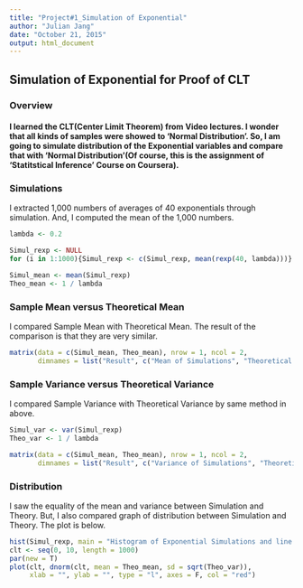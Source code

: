 ```yaml
---
title: "Project#1_Simulation of Exponential"
author: "Julian Jang"
date: "October 21, 2015"
output: html_document
---
```

Simulation of Exponential for Proof of CLT
---
### Overview
#### I learned the CLT(Center Limit Theorem) from Video lectures. I wonder that all kinds of samples were showed to 'Normal Distribution'. So, I am going to simulate distribution of the Exponential variables and compare that with 'Normal Distribution'(Of course, this is the assignment of 'Statitstical Inference' Course on Coursera).

### Simulations
I extracted 1,000 numbers of averages of 40 exponentials through simulation. And, I computed the mean of the 1,000 numbers.

```r
lambda <- 0.2

Simul_rexp <- NULL
for (i in 1:1000){Simul_rexp <- c(Simul_rexp, mean(rexp(40, lambda)))}

Simul_mean <- mean(Simul_rexp)
Theo_mean <- 1 / lambda
```

### Sample Mean versus Theoretical Mean
I compared Sample Mean with Theoretical Mean. The result of the comparison is that they are very similar.

```r
matrix(data = c(Simul_mean, Theo_mean), nrow = 1, ncol = 2, 
       dimnames = list("Result", c("Mean of Simulations", "Theoretical Mean")))
```

### Sample Variance versus Theoretical Variance
I compared Sample Variance with Theoretical Variance by same method in above.

```r
Simul_var <- var(Simul_rexp)
Theo_var <- 1 / lambda

matrix(data = c(Simul_mean, Theo_mean), nrow = 1, ncol = 2, 
       dimnames = list("Result", c("Variance of Simulations", "Theoretical Variance")))
```

### Distribution
I saw the equality of the mean and variance between Simulation and Theory. But, I also compared graph of distribution between Simulation and Theory. The plot is below.

```r
hist(Simul_rexp, main = "Histogram of Exponential Simulations and line of Normal Distribution")
clt <- seq(0, 10, length = 1000)
par(new = T)
plot(clt, dnorm(clt, mean = Theo_mean, sd = sqrt(Theo_var)), 
     xlab = "", ylab = "", type = "l", axes = F, col = "red")
```

